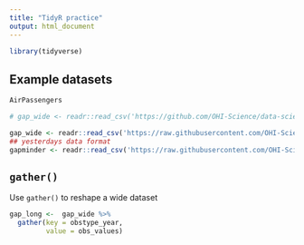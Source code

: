 ```yaml
---
title: "TidyR practice"
output: html_document
---
```


```r
library(tidyverse)
```

## Example datasets

```r
AirPassengers 

```

```r
# gap_wide <- readr::read_csv('https://github.com/OHI-Science/data-science-training/blob/master/data/gapminder_wide.csv')

gap_wide <- readr::read_csv('https://raw.githubusercontent.com/OHI-Science/data-science-training/master/data/gapminder_wide.csv')
## yesterdays data format
gapminder <- readr::read_csv('https://raw.githubusercontent.com/OHI-Science/data-science-training/master/data/gapminder.csv')
```

## `gather()` 

Use `gather()` to reshape a wide dataset

```r

gap_long <-  gap_wide %>%
  gather(key = obstype_year,
         value = obs_values)

```

